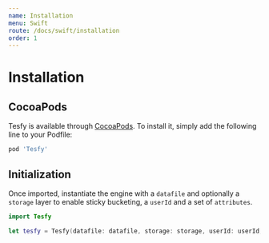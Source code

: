 ```yaml
---
name: Installation
menu: Swift
route: /docs/swift/installation
order: 1
---
```


# Installation

## CocoaPods

Tesfy is available through [CocoaPods](https://cocoapods.org). To install it, simply add the following line to your Podfile:

```bash
pod 'Tesfy'
```

## Initialization

Once imported, instantiate the engine with a `datafile` and optionally a `storage` layer to enable sticky bucketing, a `userId` and a set of `attributes`.

```swift
import Tesfy

let tesfy = Tesfy(datafile: datafile, storage: storage, userId: userId, attributes: attributes)
```
